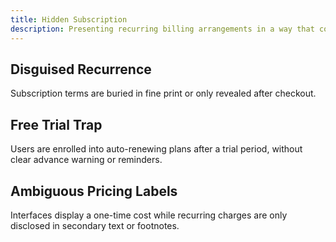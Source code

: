 ```yaml
---
title: Hidden Subscription
description: Presenting recurring billing arrangements in a way that conceals their long-term financial commitment. The subscription model is introduced late, ambiguously, or under the guise of a free or one-time offer.
---
```


## Disguised Recurrence
Subscription terms are buried in fine print or only revealed after checkout.

## Free Trial Trap
Users are enrolled into auto-renewing plans after a trial period, without clear advance warning or reminders.

## Ambiguous Pricing Labels
Interfaces display a one-time cost while recurring charges are only disclosed in secondary text or footnotes.